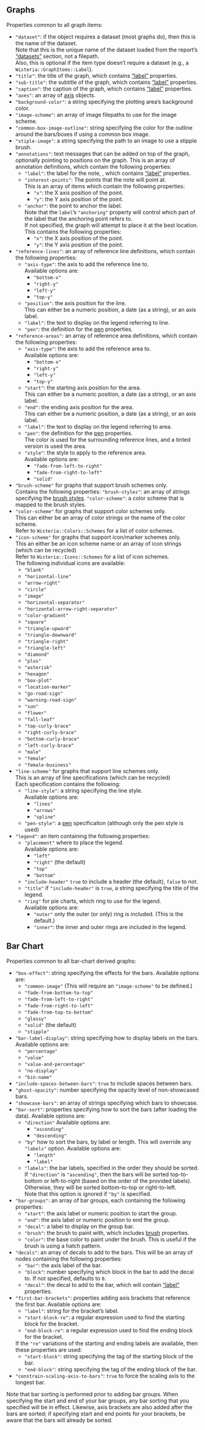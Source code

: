 ## Graphs {#graph-properties}

Properties common to all graph items:

- `"dataset"`: if the object requires a dataset (most graphs do), then this is the name of the dataset.<br />
     Note that this is the unique name of the dataset loaded from the report's
     ["datasets"](#datasets-properties) section, not a filepath.<br />
     Also, this is optional if the item type doesn't require a dataset (e.g., a `Wisteria::GraphItems::Label`).
- `"title"`: the title of the graph, which contains ["label"](#label-properties) properties.
- `"sub-title"`: the subtitle of the graph, which contains ["label"](#label-properties) properties.
- `"caption"`: the caption of the graph, which contains ["label"](#label-properties) properties.
- `"axes"`: an array of [axis](#axis-properties) objects.
- `"background-color"`: a string specifying the plotting area's background color.
- `"image-scheme"`: an array of image filepaths to use for the image scheme.
- `"common-box-image-outline"`: string specifying the color for the outline around the bars/boxes
     if using a common box image.
- `"stiple-image"`: a string specifying the path to an image to use a stipple brush.
- `"annotations"`: text messages that can be added on top of the graph, optionally pointing to positions
  on the graph. This is an array of annotation definitions, which contain the following properties:
  - `"label"`: the label for the note, , which contains ["label"](#label-properties) properties.
  - `"interest-points"`: The points that the note will point at.<br />
    This is an array of items which contain the following properties:
    - `"x"`: the X axis position of the point.
    - `"y"`: the Y axis position of the point.
  - `"anchor"`: the point to anchor the label.<br />
     Note that the `label`'s `"anchoring"` property will control which part of the label that the
     anchoring point refers to.<br />
     If not specified, the graph will attempt to place it at the best location.<br />
     This contains the following properties:
     - `"x"`: the X axis position of the point.
     - `"y"`: the Y axis position of the point.
- `"reference-lines"`: an array of reference line definitions, which contain the following properties:
  - `"axis-type"`: the axis to add the reference line to.<br />
    Available options are:
    - `"bottom-x"`
    - `"right-y"`
    - `"left-y"`
    - `"top-y"`
  - `"position"`: the axis position for the line.<br />
       This can either be a numeric position, a date (as a string), or an axis label.
  - `"label"`: the text to display on the legend referring to line.
  - `"pen"`: the definition for the [pen](#pen-properties) properties.
- `"reference-areas"`: an array of reference area definitions, which contain the following properties:
  - `"axis-type"`: the axis to add the reference area to.<br />
    Available options are:
    - `"bottom-x"`
    - `"right-y"`
    - `"left-y"`
    - `"top-y"`
  - `"start"`: the starting axis position for the area.<br />
       This can either be a numeric position, a date (as a string), or an axis label.
  - `"end"`: the ending axis position for the area.<br />
       This can either be a numeric position, a date (as a string), or an axis label.
  - `"label"`: the text to display on the legend referring to area.
  - `"pen"`: the definition for the [pen](#pen-properties) properties.<br />
        The color is used for the surrounding reference lines, and a tinted version
        is used the area.
  - `"style"`: the style to apply to the reference area.<br />
    Available options are:
    - `"fade-from-left-to-right"`
    - `"fade-from-right-to-left"`
    - `"solid"`
- `"brush-scheme"` for graphs that support brush schemes only.<br />
     Contains the following properties:
     `"brush-styles"`: an array of strings specifying the [brush styles](#brush-properties).
     `"color-scheme"`: a color scheme that is mapped to the brush styles.
- `"color-scheme"` for graphs that support color schemes only.<br />
     This can either be an array of color strings or the name of the color scheme.<br />
     Refer to `Wisteria::Colors::Schemes` for a list of color schemes.
- `"icon-scheme"` for graphs that support icon/marker schemes only.<br />
  This an either be an icon scheme name or an array of icon strings (which can be recycled)<br />
  Refer to `Wisteria::Icons::Schemes` for a list of icon schemes.<br />
  The following individual icons are available:
  - `"blank"`
  - `"horizontal-line"`
  - `"arrow-right"`
  - `"circle"`
  - `"image"`
  - `"horizontal-separator"`
  - `"horizontal-arrow-right-separator"`
  - `"color-gradient"`
  - `"square"`
  - `"triangle-upward"`
  - `"triangle-downward"`
  - `"triangle-right"`
  - `"triangle-left"`
  - `"diamond"`
  - `"plus"`
  - `"asterisk"`
  - `"hexagon"`
  - `"box-plot"`
  - `"location-marker"`
  - `"go-road-sign"`
  - `"warning-road-sign"`
  - `"sun"`
  - `"flower"`
  - `"fall-leaf"`
  - `"top-curly-brace"`
  - `"right-curly-brace"`
  - `"bottom-curly-brace"`
  - `"left-curly-brace"`
  - `"male"`
  - `"female"`
  - `"female-business"`
- `"line-scheme"` for graphs that support line schemes only.<br />
  This is an array of line specifications (which can be recycled)<br />
  Each specification contains the following:
  - `"line-style"`: a string specifying the line style.<br />
    Available options are:
    - `"lines"`
    - `"arrows"`
    - `"spline"`
  - `"pen-style"`: a [pen](#pen-properties) specificaiton (although only the pen style is used)
- `"legend"`: an item containing the following properties:
  - `"placement"` where to place the legend.<br />
    Available options are:
    - `"left"`
    - `"right"` (the default)
    - `"top"`
    - `"bottom"`
  - `"include-header"` `true` to include a header (the default), `false` to not.
  - `"title"` if `"include-header"` is `true`, a string specifying the title of the legend.
  - `"ring"` for pie charts, which ring to use for the legend.<br />
    Available options are:
    - `"outer"` only the outer (or only) ring is included. (This is the default.)
    - `"inner"`: the inner and outer rings are included in the legend.

## Bar Chart {#bar-chart-properties}

Properties common to all bar-chart derived graphs:

- `"box-effect"`: string specifying the effects for the bars.
  Available options are:
  - `"common-image"` (This will require an `"image-scheme"` to be defined.)
  - `"fade-from-bottom-to-top"`
  - `"fade-from-left-to-right"`
  - `"fade-from-right-to-left"`
  - `"fade-from-top-to-bottom"`
  - `"glassy"`
  - `"solid"` (the default)
  - `"stipple"`
- `"bar-label-display"`: string specifying how to display labels on the bars.
  Available options are:
  - `"percentage"`
  - `"value"`
  - `"value-and-percentage"`
  - `"no-display"`
  - `"bin-name"`
- `"include-spaces-between-bars"`: `true` to include spaces between bars.
- `"ghost-opacity"`: number specifying the opacity level of non-showcased bars.
- `"showcase-bars"`: an array of strings specifying which bars to showcase.
- `"bar-sort"`: properties specifying how to sort the bars (after loading the data).
  Available options are:
  - `"direction"`
    Available options are:
    - `"ascending"`
    - `"descending"`
  - `"by"` how to sort the bars, by label or length. This will override any `"labels"` option.
    Available options are:
    - `"length"`
    - `"label"`
  - `"labels"`: the bar labels, specified in the order they should be sorted.<br />
       If `"direction"` is `"ascending"`, then the bars will be sorted top-to-bottom or
       left-to-right (based on the order of the provided labels). Otherwise, they will be
       sorted bottom-to-top or right-to-left.<br />
       Note that this option is ignored if `"by"` is specified.
- `"bar-groups"`: an array of bar groups, each containing the following properties:
  - `"start"`: the axis label or numeric position to start the group.
  - `"end"`: the axis label or numeric position to end the group.
  - `"decal"`: a label to display on the group bar.
  - `"brush"`: the brush to paint with, which includes [brush](#brush-properties) properties.
  - `"color"`: the base color to paint under the brush. This is useful if the brush is using a hatch pattern.
- `"decals"`: an array of decals to add to the bars. This will be an array of nodes containing the following properties:
  - `"bar"`: the axis label of the bar.
  - `"block"`: number specifying which block in the bar to add the decal to. If not specified, defaults to `0`.
  - `"decal"`: the decal to add to the bar, which will contain ["label"](#label-properties) properties.
- `"first-bar-brackets"`: properties adding axis brackets that reference the first bar.
  Available options are:
  - `"label"`: string for the bracket's label.
  - `"start-block-re"`: a regular expression used to find the starting block for the bracket.
  - `"end-block-re"`: a regular expression used to find the ending block for the bracket.

  If the `"re"` variations of the starting and ending labels are available, then these properties are used:
  - `"start-block"`: string specifying the tag of the starting block of the bar.
  - `"end-block"`: string specifying the tag of the ending block of the bar.
- `"constrain-scaling-axis-to-bars"`: `true` to force the scaling axis to the longest bar.

Note that bar sorting is performed prior to adding bar groups. When specifying the start and end of your bar groups,
any bar sorting that you specified will be in effect. Likewise, axis brackets are also added after the bars are sorted;
if specifying start and end points for your brackets, be aware that the bars will already be sorted.